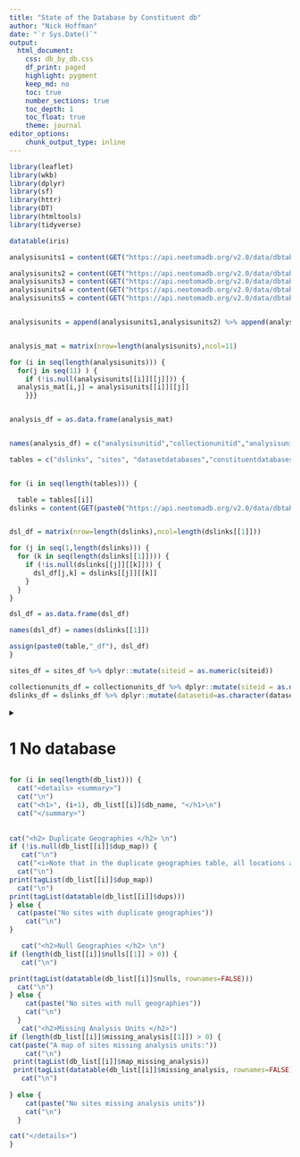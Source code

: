 ```yaml
---
title: "State of the Database by Constituent db"
author: "Nick Hoffman"
date: "`r Sys.Date()`"
output:
  html_document:
    css: db_by_db.css
    df_print: paged
    highlight: pygment
    keep_md: no
    toc: true
    number_sections: true
    toc_depth: 1
    toc_float: true
    theme: journal
editor_options:
    chunk_output_type: inline
---
```

<style type="text/css">
details {
  display: block;
}

div {
  display: block;
}
</style>

```r
library(leaflet)
library(wkb)
library(dplyr)
library(sf)
library(httr)
library(DT)
library(htmltools)
library(tidyverse)
```

```r
datatable(iris)
```

```r

analysisunits1 = content(GET("https://api.neotomadb.org/v2.0/data/dbtables/analysisunits?count=false&limit=99999"))$data

analysisunits2 = content(GET("https://api.neotomadb.org/v2.0/data/dbtables/analysisunits?count=false&limit=99999&offset=99999"))$data
analysisunits3 = content(GET("https://api.neotomadb.org/v2.0/data/dbtables/analysisunits?count=false&limit=99999&offset=199998"))$data
analysisunits4 = content(GET("https://api.neotomadb.org/v2.0/data/dbtables/analysisunits?count=false&limit=99999&offset=299997"))$data
analysisunits5 = content(GET("https://api.neotomadb.org/v2.0/data/dbtables/analysisunits?count=false&limit=99999&offset=399996"))$data


analysisunits = append(analysisunits1,analysisunits2) %>% append(analysisunits3) %>% append(analysisunits4) %>% append(analysisunits5)


analysis_mat = matrix(nrow=length(analysisunits),ncol=11)

for (i in seq(length(analysisunits))) {
  for(j in seq(11) ) {
    if (!is.null(analysisunits[[i]][[j]])) {
  analysis_mat[i,j] = analysisunits[[i]][[j]]
    }}}


analysis_df = as.data.frame(analysis_mat)


names(analysis_df) = c("analysisunitid","collectionunitid","analysisunitname","depth","thickness","faciesid","mixed","igsn","notes","datecreated","datemodified")

```


```r

tables = c("dslinks", "sites", "datasetdatabases","constituentdatabases","collectionunits","datasets")


for (i in seq(length(tables))) {

  table = tables[[i]]
dslinks = content(GET(paste0("https://api.neotomadb.org/v2.0/data/dbtables?table=",table,"&limit=75000&offset=0")))$data


dsl_df = matrix(nrow=length(dslinks),ncol=length(dslinks[[1]]))

for (j in seq(1,length(dslinks))) {
  for (k in seq(length(dslinks[[1]]))) {
    if (!is.null(dslinks[[j]][[k]])) {
      dsl_df[j,k] = dslinks[[j]][[k]]
    }
  }
}

dsl_df = as.data.frame(dsl_df)

names(dsl_df) = names(dslinks[[1]]) 

assign(paste0(table,"_df"), dsl_df)
}

sites_df = sites_df %>% dplyr::mutate(siteid = as.numeric(siteid))

collectionunits_df = collectionunits_df %>% dplyr::mutate(siteid = as.numeric(siteid))
dslinks_df = dslinks_df %>% dplyr::mutate(datasetid=as.character(datasetid))
```

<details> <summary>
<h1>1 No database </h1> </summary>
``` r



joiner = dslinks_df %>% left_join(sites_df, by = join_by(siteid)) %>% left_join(datasetdatabases_df, by = join_by(datasetid)) %>% left_join(constituentdatabases_df) 

dups = joiner %>% group_by(siteid) %>% summarize(toString(unique(datasetid))) %>% left_join(sites_df) %>% group_by(geog) %>% count() %>% dplyr::filter(n>1) %>% left_join(joiner)

missers = sites_df %>% left_join(collectionunits_df,by=join_by(siteid)) %>% left_join(datasets_df,by=join_by(collectionunitid))  %>% left_join(datasetdatabases_df, by = join_by(datasetid)) %>% left_join(constituentdatabases_df) %>% dplyr::filter(is.na(collectionunitid) | is.na(datasetid)) %>% dplyr::select(c(siteid,sitename,collectionunitid,datasetid,databasename,databaseid,geog))


m_sfc = st_as_sfc(hex2raw(missers$geog),EWKB=TRUE)
missers_sf = st_as_sf(missers,geom=m_sfc) %>% dplyr::select(!geog)


missers_sf = missers_sf %>% dplyr::mutate(whatmiss = case_when(
  is.na(datasetid) & is.na(collectionunitid) ~ paste0(sitename, " missing: dataset + collectionunit"),
  is.na(datasetid) & !is.na(collectionunitid) ~ paste0(sitename, " missing: dataset"),
  !is.na(datasetid) & is.na(collectionunitid) ~ paste0(sitename, " missing: collectionunit"),
  !is.na(datasetid) & !is.na(collectionunitid) ~ paste0("none missing from ",sitename)))
                                                               

 pointSites_m = missers_sf[st_geometry_type(missers_sf) == "POINT",] 
    polySites_m = missers_sf[st_geometry_type(missers_sf) == "POLYGON",] 

  
print("A map of sites missing datasets and/or collection units:")
    leaflet() %>%
  addTiles() %>%
  addPolygons(data = polySites_m, 
              color = "red", 
              weight = 5, 
              fillColor = "orange", 
              fillOpacity = 0.35, 
              popup = ~whatmiss)  %>%
  addCircleMarkers(data = pointSites_m, 
                   radius = 5, 
                   color = "blue", 
                   fillColor = "blue", 
                   fillOpacity = 0.2, 
                   stroke = FALSE, 
                   popup = ~whatmiss)

    
analy_missers = sites_df %>% left_join(collectionunits_df,by=join_by(siteid)) %>% left_join(analysis_df, by=join_by(collectionunitid)) %>% left_join(datasets_df,by=join_by(collectionunitid))  %>% left_join(datasetdatabases_df, by = join_by(datasetid)) %>% left_join(constituentdatabases_df) %>% dplyr::filter(is.na(analysisunitid)) %>% dplyr::select(c(siteid,sitename,collectionunitid,datasetid,databasename,databaseid,analysisunitid, geog)) 


am_sfc = st_as_sfc(hex2raw(analy_missers$geog),EWKB=TRUE)
analy_missers_sf = st_as_sf(analy_missers,geom=am_sfc) %>% dplyr::select(!geog)


analy_missers_nodb = analy_missers_sf %>% dplyr::filter(is.na(databaseid))



print("A table of sites missing datasets AND analysis units:")
datatable(analy_missers_nodb,rownames=FALSE)


print("A map of sites missing datasets AND analysis units:")                                             

 pointSites_am = analy_missers_nodb[st_geometry_type(analy_missers_nodb) == "POINT",] 
    polySites_am = analy_missers_nodb[st_geometry_type(analy_missers_nodb) == "POLYGON",] 

    leaflet() %>%
  addTiles() %>%
  addPolygons(data = polySites_am, 
              color = "red", 
              weight = 5, 
              fillColor = "orange", 
              fillOpacity = 0.35, 
              popup = ~sitename)  %>%
  addCircleMarkers(data = pointSites_am, 
                   radius = 5, 
                   color = "blue", 
                   fillColor = "blue", 
                   fillOpacity = 0.2, 
                   stroke = FALSE, 
                   popup = ~sitename)

    
db_map = read.csv('dbids_names.csv') %>% dplyr::select(Database,dbid) %>% drop_na()
db_list = list()
for ( i in c(2,3,4,5,6,7,10,11,12,13,14,15,17,18,19,20,22,23,25,26,27,28,29,30,31, 32,33,35,36,37,38,39,41,42,43)) {
     if (exists('nullloc')) {
  rm(nullloc)}
      if (exists('db_name')) {
  rm(db_name)}
      if (exists('db_specific')) {
  rm(db_specific)}
      if (exists('map_dups')) {
  rm(map_dups)}
      if (exists('db_spec_analymiss')) {
  rm(db_spec_analymiss)}
      if (exists('whereanaly')) {
  rm(whereanaly)}
  db_mapper = db_map %>% dplyr::filter(dbid == i)
  db_name = db_mapper$Database[[1]]
  db_specific = dups %>% dplyr::filter(databaseid == i) %>% group_by(siteid) %>% summarize(toString(unique(datasetid)),geog,sitename) %>% distinct()
    db_specific2 = dups %>% dplyr::filter(databaseid == i) %>% group_by(siteid) %>% summarize(toString(unique(datasetid)),geog,sitename) %>% distinct() %>% group_by(geog) %>% summarize(toString(unique(siteid)),toString(unique(sitename)))
    
        db_specific3 = dups %>% dplyr::filter(databaseid == i) %>% group_by(siteid) %>% summarize(toString(unique(datasetid)),geog,sitename) %>% distinct() %>% group_by(geog) %>% summarize(toString(unique(siteid)),toString(unique(sitename))) %>% ungroup() %>% dplyr::filter(!is.na(geog))
          
if (length(db_specific3[[1]]) > 0) {
  coords3 = st_coordinates(st_centroid(st_as_sfc(hex2raw(db_specific3$geog),EWKB=TRUE)))
  db_specific3 = cbind(db_specific3,coords3) %>% ungroup() %>% dplyr::select(!geog)
  names(db_specific3) = c("siteids", "sitenames", "longitude","latitude")}
    
    notnullloc = db_specific2 %>% dplyr::filter(!is.na(geog))
    rm(db_sf)
    if(length(notnullloc[[1]]) > 0) {
    sfc = st_as_sfc(hex2raw(notnullloc$geog),EWKB=TRUE)
  
    db_sf = st_as_sf(notnullloc,geom=sfc) %>% dplyr::select(!geog)
    names(db_sf) = c("siteids","sitenames","geom")
    }
    nullloc = db_specific %>% dplyr::filter(is.na(geog)) %>% dplyr::select(!geog)
    names(nullloc) = c("siteid", "datasetids","sitename")
    
if (exists("db_sf")) {
    pointSites = db_sf[st_geometry_type(db_sf) == "POINT",] 
    polySites = db_sf[st_geometry_type(db_sf) == "POLYGON",] 

   map_dups =  leaflet() %>%
  addTiles() %>%
  addPolygons(data = polySites, 
              color = "red", 
              weight = 5, 
              fillColor = "orange", 
              fillOpacity = 0.35, 
              popup = ~sitenames)  %>%
  addCircleMarkers(data = pointSites, 
                   radius = 5, 
                   color = "blue", 
                   fillColor = "blue", 
                   fillOpacity = 0.5, 
                   stroke = FALSE, 
                   popup = ~sitenames)
    
      if(length(polySites[[1]]) > 0 | length(pointSites[[1]]) > 0) {
   assign(paste0("map_dups_",i),map_dups)}} else {
     map_dups = NULL
   }
   
    datatable(nullloc,rownames=FALSE)
    
     assign(paste0("dups_na_",i),nullloc)

    db_spec_analymiss = analy_missers_sf %>% dplyr::filter(databaseid==i)
    
    datatable(db_spec_analymiss)
    
       assign(paste0("analymiss_",i),db_spec_analymiss)
   
       

   pointSites_am = db_spec_analymiss[st_geometry_type(db_spec_analymiss) == "POINT",] 
    polySites_am = db_spec_analymiss[st_geometry_type(db_spec_analymiss) == "POLYGON",] 

    whereanaly = leaflet() %>%
  addTiles() %>%
  addPolygons(data = polySites_am, 
              color = "red", 
              weight = 5, 
              fillColor = "orange", 
              fillOpacity = 0.35, 
              popup = ~sitename)  %>%
  addCircleMarkers(data = pointSites_am, 
                   radius = 5, 
                   color = "blue", 
                   fillColor = "blue", 
                   fillOpacity = 0.5, 
                   stroke = FALSE, 
                   popup = ~sitename)
    
    if(length(polySites_am[[1]]) > 0 | length(pointSites_am[[1]]) > 0) {
       assign(paste0("whereanaly_",i),whereanaly)}
    
    db_spec_analymiss = db_spec_analymiss %>% dplyr::select(!c(databasename,databaseid)) %>% st_drop_geometry()
       specific_list = list(dbid=i,db_name=db_name,nulls = nullloc, dups = db_specific3, dup_map=map_dups,missing_analysis = db_spec_analymiss,map_missing_analysis = whereanaly)

db_list = append(db_list,list(specific_list))
}
```
</details>
```r
for (i in seq(length(db_list))) {
  cat("<details> <summary>")
  cat("\n")
  cat("<h1>", (i+1), db_list[[i]]$db_name, "</h1>\n")
  cat("</summary>")
  
  
cat("<h2> Duplicate Geographies </h2> \n") 
if (!is.null(db_list[[i]]$dup_map)) {
   cat("\n")
  cat("<i>Note that in the duplicate geographies table, all locations are reported as points, though they may actually be stored as polygons in the database.</i>")
  cat("\n")
print(tagList(db_list[[i]]$dup_map))
  cat("\n")
print(tagList(datatable(db_list[[i]]$dups)))
} else {
  cat(paste("No sites with duplicate geographies"))
    cat("\n")
}

   cat("<h2>Null Geographies </h2> \n")
if (length(db_list[[i]]$nulls[[1]] > 0)) {
   cat("\n")

print(tagList(datatable(db_list[[i]]$nulls, rownames=FALSE)))
  cat("\n")
} else {
    cat(paste("No sites with null geographies"))
    cat("\n")
  }
   cat("<h2>Missing Analysis Units </h2>")
if (length(db_list[[i]]$missing_analysis[[1]]) > 0) {
cat(paste("A map of sites missing analysis units:"))
    cat("\n")
 print(tagList(db_list[[i]]$map_missing_analysis))
 print(tagList(datatable(db_list[[i]]$missing_analysis, rownames=FALSE)))
   cat("\n")
 
} else {
    cat(paste("No sites missing analysis units"))
    cat("\n")
  }

cat("</details>")
}
```

<div class="tocify-extend-page" data-unique="tocify-extend-page" style="height: 0;"></div>
